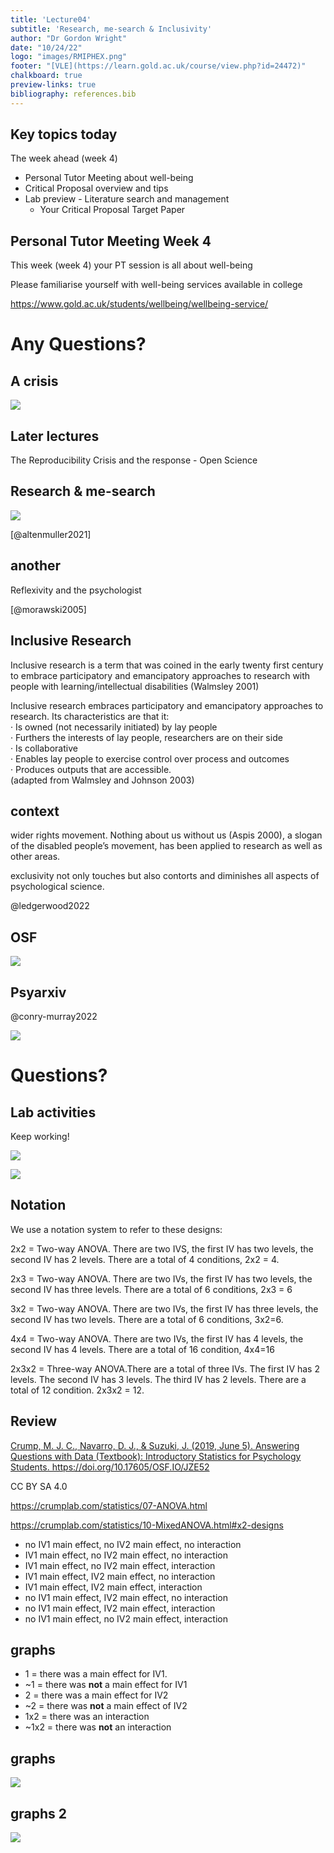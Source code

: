 ```yaml
---
title: 'Lecture04'
subtitle: 'Research, me-search & Inclusivity'
author: "Dr Gordon Wright"
date: "10/24/22"
logo: "images/RMIPHEX.png"
footer: "[VLE](https://learn.gold.ac.uk/course/view.php?id=24472)"
chalkboard: true
preview-links: true
bibliography: references.bib
---
```


## Key topics today

The week ahead (week 4)

-   Personal Tutor Meeting about well-being
-   Critical Proposal overview and tips
-   Lab preview - Literature search and management
    -   Your Critical Proposal Target Paper

## Personal Tutor Meeting Week 4

This week (week 4) your PT session is all about well-being

::: callout-tip
Please familiarise yourself with well-being services available in
college

<https://www.gold.ac.uk/students/wellbeing/wellbeing-service/>
:::

# Any Questions?

## A crisis

![](images/paste-20A00E59.png)

## Later lectures

The Reproducibility Crisis and the response - Open Science

## Research & me-search

![](images/paste-099457BD.png)

[@altenmuller2021]

## another

Reflexivity and the psychologist

[@morawski2005]

## Inclusive Research

Inclusive research is a term that was coined in the early twenty first
century to embrace participatory and emancipatory approaches to research
with people with learning/intellectual disabilities (Walmsley 2001)

Inclusive research embraces participatory and emancipatory approaches to
research. Its characteristics are that it:\
· Is owned (not necessarily initiated) by lay people\
· Furthers the interests of lay people, researchers are on their side\
· Is collaborative\
· Enables lay people to exercise control over process and outcomes\
· Produces outputs that are accessible.\
(adapted from Walmsley and Johnson 2003)

## context

wider rights movement. Nothing about us without us (Aspis 2000), a
slogan of the disabled people's movement, has been applied to research
as well as other areas.

exclusivity not only touches but also contorts and diminishes all
aspects of psychological science.

@ledgerwood2022

## OSF

![](images/paste-B91D98B6.png)

## Psyarxiv

@conry-murray2022

![](images/paste-1C2D781F.png)

# Questions?

## Lab activities

Keep working!

![](images/paste-B1D55680.png)

![](images/paste-96A3FF92.png)

## Notation

We use a notation system to refer to these designs:

2x2 = Two-way ANOVA. There are two IVS, the first IV has two levels, the
second IV has 2 levels. There are a total of 4 conditions, 2x2 = 4.

2x3 = Two-way ANOVA. There are two IVs, the first IV has two levels, the
second IV has three levels. There are a total of 6 conditions, 2x3 = 6

3x2 = Two-way ANOVA. There are two IVs, the first IV has three levels,
the second IV has two levels. There are a total of 6 conditions, 3x2=6.

4x4 = Two-way ANOVA. There are two IVs, the first IV has 4 levels, the
second IV has 4 levels. There are a total of 16 condition, 4x4=16

2x3x2 = Three-way ANOVA.There are a total of three IVs. The first IV has
2 levels. The second IV has 3 levels. The third IV has 2 levels. There
are a total of 12 condition. 2x3x2 = 12.

## Review

[Crump, M. J. C., Navarro, D. J., & Suzuki, J. (2019, June 5). Answering
Questions with Data (Textbook): Introductory Statistics for Psychology
Students.
https://doi.org/10.17605/OSF.IO/JZE52](https://crumplab.github.io/statistics/)

CC BY SA 4.0

<https://crumplab.com/statistics/07-ANOVA.html>

<https://crumplab.com/statistics/10-MixedANOVA.html#x2-designs>

-   no IV1 main effect, no IV2 main effect, no interaction
-   IV1 main effect, no IV2 main effect, no interaction
-   IV1 main effect, no IV2 main effect, interaction
-   IV1 main effect, IV2 main effect, no interaction
-   IV1 main effect, IV2 main effect, interaction
-   no IV1 main effect, IV2 main effect, no interaction
-   no IV1 main effect, IV2 main effect, interaction
-   no IV1 main effect, no IV2 main effect, interaction

## graphs

-   1 = there was a main effect for IV1.
-   \~1 = there was **not** a main effect for IV1
-   2 = there was a main effect for IV2
-   \~2 = there was **not** a main effect of IV2
-   1x2 = there was an interaction
-   \~1x2 = there was **not** an interaction

## graphs

![](images/paste-F1923E23.png)

## graphs 2

![](images/paste-CEDD217D.png)
